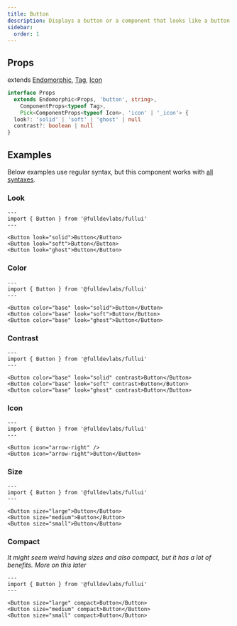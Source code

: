 ```yaml
---
title: Button
description: Displays a button or a component that looks like a button.
sidebar:
  order: 1
---
```


## Props
extends [Endomorphic](/guides/components), [Tag](/components/tag), [Icon](/components/icon)
```ts
interface Props
  extends Endomorphic<Props, 'button', string>,
    ComponentProps<typeof Tag>,
    Pick<ComponentProps<typeof Icon>, 'icon' | '_icon'> {
  look?: 'solid' | 'soft' | 'ghost' | null
  contrast?: boolean | null
}
```

## Examples
Below examples use regular syntax, but this component works with [all syntaxes](/guides/components#syntax).

### Look
```astro live
---
import { Button } from '@fulldevlabs/fullui'
---

<Button look="solid">Button</Button>
<Button look="soft">Button</Button>
<Button look="ghost">Button</Button>
```

### Color
```astro live
---
import { Button } from '@fulldevlabs/fullui'
---

<Button color="base" look="solid">Button</Button>
<Button color="base" look="soft">Button</Button>
<Button color="base" look="ghost">Button</Button>
```

### Contrast
```astro live
---
import { Button } from '@fulldevlabs/fullui'
---

<Button color="base" look="solid" contrast>Button</Button>
<Button color="base" look="soft" contrast>Button</Button>
<Button color="base" look="ghost" contrast>Button</Button>
```

### Icon
```astro live
---
import { Button } from '@fulldevlabs/fullui'
---

<Button icon="arrow-right" />
<Button icon="arrow-right">Button</Button>
```

### Size
```astro live
---
import { Button } from '@fulldevlabs/fullui'
---

<Button size="large">Button</Button>
<Button size="medium">Button</Button>
<Button size="small">Button</Button>
```

### Compact
*It might seem weird having sizes and also compact, but it has a lot of benefits. More on this later*
```astro live
---
import { Button } from '@fulldevlabs/fullui'
---

<Button size="large" compact>Button</Button>
<Button size="medium" compact>Button</Button>
<Button size="small" compact>Button</Button>
```
